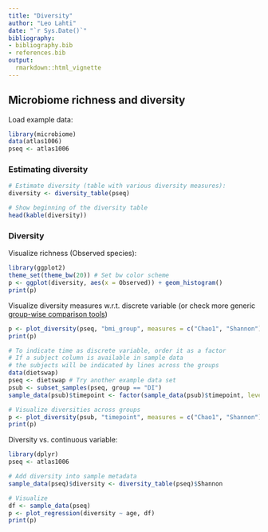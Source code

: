 ```yaml
---
title: "Diversity"
author: "Leo Lahti"
date: "`r Sys.Date()`"
bibliography: 
- bibliography.bib
- references.bib
output: 
  rmarkdown::html_vignette
---
```

<!--
  %\VignetteEngine{knitr::rmarkdown}
  %\VignetteIndexEntry{microbiome tutorial - diversity}
  %\usepackage[utf8]{inputenc}
  %\VignetteEncoding{UTF-8}  
-->


## Microbiome richness and diversity

Load example data:

```r
library(microbiome)
data(atlas1006)
pseq <- atlas1006
```


### Estimating diversity

```r
# Estimate diversity (table with various diversity measures):
diversity <- diversity_table(pseq)

# Show beginning of the diversity table
head(kable(diversity))
```


### Diversity 

Visualize richness (Observed species):

```r
library(ggplot2)
theme_set(theme_bw(20)) # Set bw color scheme
p <- ggplot(diversity, aes(x = Observed)) + geom_histogram()
print(p)
```

Visualize diversity measures w.r.t. discrete variable (or check more generic [group-wise comparison tools](Comparisons.md))

```r
p <- plot_diversity(pseq, "bmi_group", measures = c("Chao1", "Shannon"), indicate.subjects = FALSE)
print(p)

# To indicate time as discrete variable, order it as a factor
# If a subject column is available in sample data
# the subjects will be indicated by lines across the groups
data(dietswap)
pseq <- dietswap # Try another example data set
psub <- subset_samples(pseq, group == "DI")
sample_data(psub)$timepoint <- factor(sample_data(psub)$timepoint, levels = sort(unique(sample_data(psub)$timepoint)))

# Visualize diversities across groups
p <- plot_diversity(psub, "timepoint", measures = c("Chao1", "Shannon"), indicate.subject = TRUE)
print(p)
```


Diversity vs. continuous variable:

```r
library(dplyr)
pseq <- atlas1006

# Add diversity into sample metadata
sample_data(pseq)$diversity <- diversity_table(pseq)$Shannon

# Visualize
df <- sample_data(pseq)
p <- plot_regression(diversity ~ age, df)
print(p)
```

